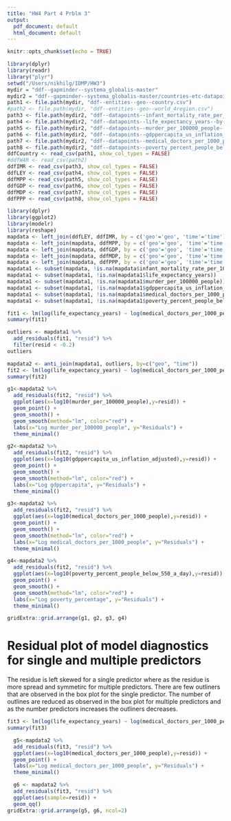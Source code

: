 ```yaml
---
title: "HW4 Part 4 Prblm 3"
output:
  pdf_document: default
  html_document: default
---
```


```r
knitr::opts_chunk$set(echo = TRUE)
```

```r
library(dplyr)
library(readr)
library("plyr")
setwd("/Users/nikhilg/IDMP/HW3")
mydir = "ddf--gapminder--systema_globalis-master"
mydir2 = "ddf--gapminder--systema_globalis-master/countries-etc-datapoints"
path1 <- file.path(mydir, "ddf--entities--geo--country.csv")
#path2 <- file.path(mydir, "ddf--entities--geo--world_4region.csv")
path3 <- file.path(mydir2, "ddf--datapoints--infant_mortality_rate_per_1000_births--by--geo--time.csv")
path4 <- file.path(mydir2, "ddf--datapoints--life_expectancy_years--by--geo--time.csv")
path5 <- file.path(mydir2, "ddf--datapoints--murder_per_100000_people--by--geo--time.csv")
path6 <- file.path(mydir2, "ddf--datapoints--gdppercapita_us_inflation_adjusted--by--geo--time.csv")
path7 <- file.path(mydir2, "ddf--datapoints--medical_doctors_per_1000_people--by--geo--time.csv")
path8 <- file.path(mydir2, "ddf--datapoints--poverty_percent_people_below_550_a_day--by--geo--time.csv")
ddfCountry <- read_csv(path1, show_col_types = FALSE)
#ddfW4R <- read_csv(path2)
ddfIMR <- read_csv(path3, show_col_types = FALSE)
ddfLEY <- read_csv(path4, show_col_types = FALSE)
ddfMPP <- read_csv(path5, show_col_types = FALSE)
ddfGDP <- read_csv(path6, show_col_types = FALSE)
ddfMDP <- read_csv(path7, show_col_types = FALSE)
ddfPPP <- read_csv(path8, show_col_types = FALSE)
```

```r
library(dplyr)
library(ggplot2)
library(modelr)
library(reshape)
mapdata <- left_join(ddfLEY, ddfIMR, by = c('geo'='geo', 'time'='time'))
mapdata <- left_join(mapdata, ddfMPP, by = c('geo'='geo', 'time'='time'))
mapdata <- left_join(mapdata, ddfGDP, by = c('geo'='geo', 'time'='time'))
mapdata <- left_join(mapdata, ddfMDP, by = c('geo'='geo', 'time'='time'))
mapdata <- left_join(mapdata, ddfPPP, by = c('geo'='geo', 'time'='time'))
mapdata1 <- subset(mapdata, !is.na(mapdata$infant_mortality_rate_per_1000_births))
mapdata1 <- subset(mapdata1, !is.na(mapdata1$life_expectancy_years))
mapdata1 <- subset(mapdata1, !is.na(mapdata1$murder_per_100000_people))
mapdata1 <- subset(mapdata1, !is.na(mapdata1$gdppercapita_us_inflation_adjusted))
mapdata1 <- subset(mapdata1, !is.na(mapdata1$medical_doctors_per_1000_people))
mapdata1 <- subset(mapdata1, !is.na(mapdata1$poverty_percent_people_below_550_a_day))

fit1 <- lm(log(life_expectancy_years) ~ log(medical_doctors_per_1000_people), data=mapdata1)
summary(fit1)

outliers <- mapdata1 %>%
  add_residuals(fit1, "resid") %>%
  filter(resid < -0.2)
outliers

mapdata2 <- anti_join(mapdata1, outliers, by=c("geo", "time"))
fit2 <- lm(log(life_expectancy_years) ~ log(medical_doctors_per_1000_people), data=mapdata2)
summary(fit2)

g1<-mapdata2 %>%
  add_residuals(fit2, "resid") %>%
  ggplot(aes(x=log10(murder_per_100000_people),y=resid)) +
  geom_point() +
  geom_smooth() +
  geom_smooth(method="lm", color="red") +
  labs(x="Log murder_per_100000_people", y="Residuals") +
  theme_minimal()

g2<-mapdata2 %>%
  add_residuals(fit2, "resid") %>%
  ggplot(aes(x=log10(gdppercapita_us_inflation_adjusted),y=resid)) +
  geom_point() +
  geom_smooth() +
  geom_smooth(method="lm", color="red") +
  labs(x="Log gdppercapita", y="Residuals") +
  theme_minimal()

g3<-mapdata2 %>%
  add_residuals(fit2, "resid") %>%
  ggplot(aes(x=log10(medical_doctors_per_1000_people),y=resid)) +
  geom_point() +
  geom_smooth() +
  geom_smooth(method="lm", color="red") +
  labs(x="Log medical_doctors_per_1000_people", y="Residuals") +
  theme_minimal()

g4<-mapdata2 %>%
  add_residuals(fit2, "resid") %>%
  ggplot(aes(x=log10(poverty_percent_people_below_550_a_day),y=resid)) +
  geom_point() +
  geom_smooth() +
  geom_smooth(method="lm", color="red") +
  labs(x="Log poverty_percentage", y="Residuals") +
  theme_minimal()

gridExtra::grid.arrange(g1, g2, g3, g4)
```

# Residual plot of model diagnostics for single and multiple predictors

The residue is left skewed for a single predictor where as the residue is more spread and symmetirc for multiple predictors. 
There are few outliners that are observed in the box plot for the single predictor. The number of outlines are reduced as observed in the box plot for multiple predictors and as the number predictors increases the outliners decreases.

```r
fit3 <- lm(log(life_expectancy_years) ~ log(medical_doctors_per_1000_people + poverty_percent_people_below_550_a_day), data=mapdata2)
summary(fit3)

  g5<-mapdata2 %>%
  add_residuals(fit3, "resid") %>%
  ggplot(aes(x=log10(medical_doctors_per_1000_people),y=resid)) +
  geom_point() +
  labs(x="Log medical_doctors_per_1000_people", y="Residuals") +
  theme_minimal()

  g6 <- mapdata2 %>%
  add_residuals(fit3, "resid") %>%
  ggplot(aes(sample=resid)) +
  geom_qq()
gridExtra::grid.arrange(g5, g6, ncol=2)
```